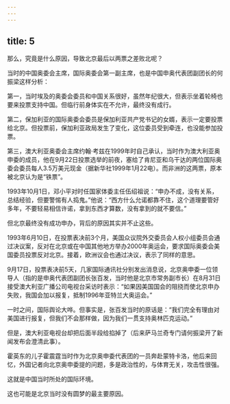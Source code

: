 ```yaml
---
---
---
```

title: 5
---



那么，究竟是什么原因，导致北京最后以两票之差败北呢？

当时的中国奥委会主席，国际奥委会第一副主席，也是中国申奥代表团副团长的何振梁这样分析：

第一，当时埃及的奥委会委员和中国关系很好，虽然年纪很大，但表示坐着轮椅也要来投票支持中国。但临行前身体实在不允许，最终没有成行。

第二，保加利亚的国际奥委会委员是保加利亚共产党书记的女婿，表示一定要投票给北京。但投票前，保加利亚政局发生了变化，这位委员受到牵连，也没能参加投票。

第三，澳大利亚奥委会主席约翰·考兹在1999年时自己承认，当时作为澳大利亚奥申委的成员，他在9月22日投票选举的前夜，塞给了肯尼亚和乌干达的两位国际奥委会委员每人3.5万美元现金（据新华社1999年1月22电）。而非洲的这两票，原本被北京认为是“铁票”。

1993年10月1日，邓小平对时任国家体委主任伍绍祖说：“申办不成，没有关系，总结经验，但要警惕有人捣鬼。”他说：“西方什么允诺都靠不住，这个道理要管好多年，不要轻易相信许诺，拿到东西才算数，没有拿到的就不要信。”

但北京最终没有成功申办，背后的原因其实并不止这些。

1993年6月10日，在投票表决前3个月，美国众议院外交委员会人权小组委员会通过决议案，反对在北京或在中国其他地方举办2000年奥运会，要求国际奥委会美国委员投票反对北京。接着，欧洲议会也通过决议，表示了同样的意思。

9月17日，投票表决前5天，几家国际通讯社分别发出消息说，北京奥申委一位领导人（指的是申奥代表团副团长张百发，当时他是北京市常务副市长）在8月31日接受澳大利亚广播公司电视台采访时表示：“如果因美国国会的阻挠而使北京申办失败，我国会加以报复，抵制1996年亚特兰大奥运会。”

一时之间，国际舆论大哗。但事实是，张百发当时的原话是：“我们完全有理由对美国进行报复，但我们不会那样做，因为我们一贯支持奥林匹克运动。”

但是，澳大利亚电视台却把后面半段给掐掉了（后来萨马兰奇专门请何振梁开了新闻发布会澄清此事）。

霍英东的儿子霍震霆当时作为北京奥申委代表团的一员奔赴蒙特卡洛，他后来回忆，外国记者向北京奥申委提的问题，多是政治性的，与体育无关，攻击性很强。

这就是中国当时所处的国际环境。

这也可能是北京当时没有圆梦的最主要原因。